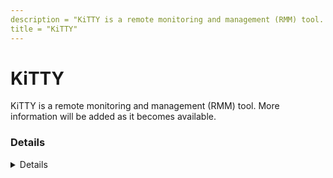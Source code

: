 ---
description = "KiTTY is a remote monitoring and management (RMM) tool. More information will be added as it becomes available."
title = "KiTTY"
---



# KiTTY

KiTTY is a remote monitoring and management (RMM) tool. More information will be added as it becomes available.

### Details
<Details author={""}
         category={""}
         created={""}
         website={""}
         lastModified={""}
         privileges={""}
         free={ false }
         verification={ false }
/>

#### Installation Paths
<Card code={ ["C:\\*\\kitty.exe", "*\\kitty.exe"] }/>





### Forensic Artifacts








### Detections
- Detects potential processes activity of KiTTY RMM tool
  - [Sigma Rule](https://github.com/magicsword-io/LOLRMM/blob/main/detections/sigma/kitty_processes_sigma.yml)


